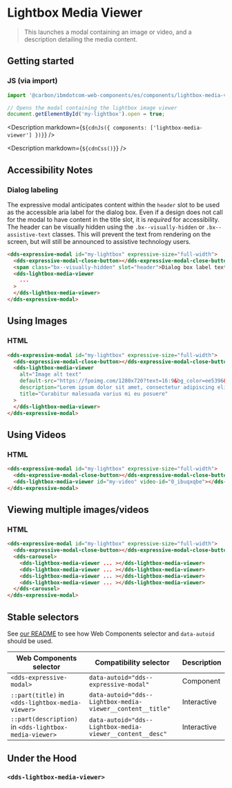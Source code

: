



# Lightbox Media Viewer

> This launches a modal containing an image or video, and a description
> detailing the media content.

## Getting started

### JS (via import)

```javascript
import '@carbon/ibmdotcom-web-components/es/components/lightbox-media-viewer/lightbox-media-viewer.js';

// Opens the modal containing the lightbox image viewer
document.getElementById('my-lightbox').open = true;
```

<Description markdown={`${cdnJs({ components: ['lightbox-media-viewer'] })}`} />

<Description markdown={`${cdnCss()}`} />

## Accessibility Notes

### Dialog labeling

The expressive modal anticipates content within the `header` slot to be used as the accessible aria label for the dialog box. Even if a design does not call for the modal to have content in the title slot, it is _required_ for accessibility. The header can be visually hidden using the `.bx--visually-hidden` or `.bx--assistive-text` classes. This will prevent the text from rendering on the screen, but will still be announced to assistive technology users.

```html
<dds-expressive-modal id="my-lightbox" expressive-size="full-width">
  <dds-expressive-modal-close-button></dds-expressive-modal-close-button>
  <span class="bx--visually-hidden" slot="header">Dialog box label text</span>
  <dds-lightbox-media-viewer
    ...
  >
  </dds-lightbox-media-viewer>
</dds-expressive-modal>
```

## Using Images

### HTML

```html
<dds-expressive-modal id="my-lightbox" expressive-size="full-width">
  <dds-expressive-modal-close-button></dds-expressive-modal-close-button>
  <dds-lightbox-media-viewer
    alt="Image alt text"
    default-src="https://fpoimg.com/1280x720?text=16:9&bg_color=ee5396&text_color=161616"
    description="Lorem ipsum dolor sit amet, consectetur adipiscing elit. Aenean et ultricies est.Mauris iaculis eget dolor nec hendrerit."
    title="Curabitur malesuada varius mi eu posuere"
  >
  </dds-lightbox-media-viewer>
</dds-expressive-modal>
```

## Using Videos

### HTML

```html
<dds-expressive-modal id="my-lightbox" expressive-size="full-width">
  <dds-expressive-modal-close-button></dds-expressive-modal-close-button>
  <dds-lightbox-media-viewer id="my-video" video-id="0_ibuqxqbe"></dds-lightbox-media-viewer>
</dds-expressive-modal>
```

## Viewing multiple images/videos

### HTML

```html
<dds-expressive-modal id="my-lightbox" expressive-size="full-width">
  <dds-expressive-modal-close-button></dds-expressive-modal-close-button>
  <dds-carousel>
    <dds-lightbox-media-viewer ... ></dds-lightbox-media-viewer>
    <dds-lightbox-media-viewer ... ></dds-lightbox-media-viewer>
    <dds-lightbox-media-viewer ... ></dds-lightbox-media-viewer>
    <dds-lightbox-media-viewer ... ></dds-lightbox-media-viewer>
  </dds-carousel>
</dds-expressive-modal>
```

## Stable selectors

See [our README](https://github.com/carbon-design-system/carbon-for-ibm-dotcom/tree/main/packages/web-components#stable-selectors-for-analytics-and-integratione2e-testing-in-web-components) to see how Web Components selector and `data-autoid` should be used.

| Web Components selector                                | Compatibility selector                                     | Description |
| ------------------------------------------------------ | ---------------------------------------------------------- | ----------- |
| `<dds-expressive-modal>`                               | `data-autoid="dds--expressive-modal"`                      | Component   |
| `::part(title)` in `<dds-lightbox-media-viewer>`       | `data-autoid="dds--Lightbox-media-viewer__content__title"` | Interactive |
| `::part(description)` in `<dds-lightbox-media-viewer>` | `data-autoid="dds--Lightbox-media-viewer__content__desc"`  | Interactive |

## Under the Hood

### `<dds-lightbox-media-viewer>`

<Props of="dds-lightbox-media-viewer" />

<Description markdown={contributing} />
